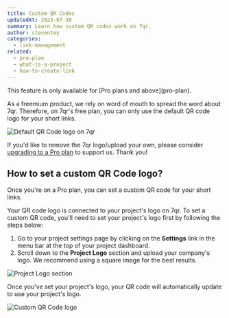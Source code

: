 ```yaml
---
title: Custom QR Codes
updatedAt: 2023-07-30
summary: Learn how custom QR codes work on 7qr.
author: steventey
categories:
  - link-management
related:
  - pro-plan
  - what-is-a-project
  - how-to-create-link
---
```


<Note variant="success">
  This feature is only available for [Pro plans and above](pro-plan).
</Note>

As a freemium product, we rely on word of mouth to spread the word about 7qr. Therefore, on 7qr's free plan, you can only use the default QR code logo for your short links.

<Image
  alt="Default QR Code logo on 7qr"
  src="https://d2vwwcvoksz7ty.cloudfront.net/help/free-plan-qrcode.png"
  width={986}
  height={654}
/>

If you'd like to remove the 7qr logo/upload your own, please consider [upgrading to a Pro plan](pro-plan#how-to-upgrade-to-pro) to support us. Thank you!

## How to set a custom QR Code logo?

Once you're on a Pro plan, you can set a custom QR code for your short links.

Your QR code logo is connected to your project's logo on 7qr. To set a custom QR code, you'll need to set your project's logo first by following the steps below:

1. Go to your project settings page by clicking on the **Settings** link in the menu bar at the top of your project dashboard.
2. Scroll down to the **Project Logo** section and upload your company's logo. We recommend using a square image for the best results.

<Image
  alt="Project Logo section"
  src="https://d2vwwcvoksz7ty.cloudfront.net/help/project-logo-section.png"
  width={966}
  height={358}
/>

Once you've set your project's logo, your QR code will automatically update to use your project's logo.

<Image
  alt="Custom QR Code logo"
  src="https://d2vwwcvoksz7ty.cloudfront.net/changelog/custom-qr-codes.png"
  width={1271}
  height={773}
/>
